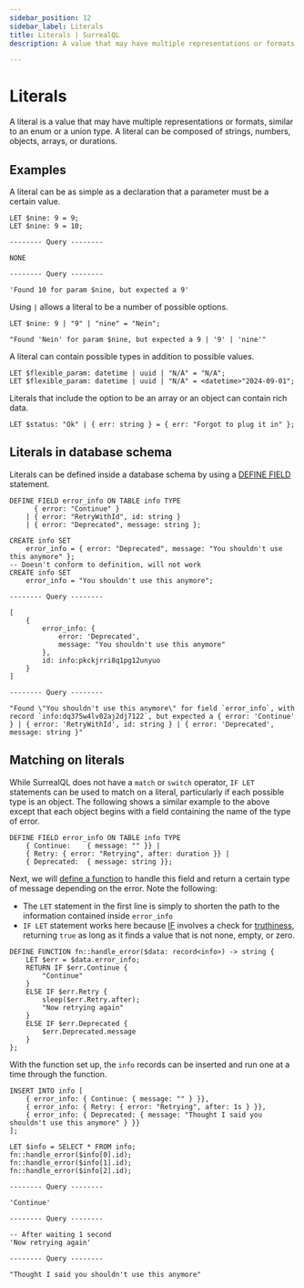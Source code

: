 ```yaml
---
sidebar_position: 12
sidebar_label: Literals
title: Literals | SurrealQL
description: A value that may have multiple representations or formats.

---
```



# Literals

<Since v="v2.0.0" />

A literal is a value that may have multiple representations or formats, similar to an enum or a union type. A literal can be composed of strings, numbers, objects, arrays, or durations.

## Examples

A literal can be as simple as a declaration that a parameter must be a certain value.

```surql
LET $nine: 9 = 9;
LET $nine: 9 = 10;
```

```surql title="Response"
-------- Query --------

NONE

-------- Query --------

'Found 10 for param $nine, but expected a 9'
```

Using `|` allows a literal to be a number of possible options.

```surql
LET $nine: 9 | "9" | "nine" = "Nein";
```

```surql title="Response"
"Found 'Nein' for param $nine, but expected a 9 | '9' | 'nine'"
```

A literal can contain possible types in addition to possible values.

```surql
LET $flexible_param: datetime | uuid | "N/A" = "N/A";
LET $flexible_param: datetime | uuid | "N/A" = <datetime>"2024-09-01";
```

Literals that include the option to be an array or an object can contain rich data.

```surql
LET $status: "Ok" | { err: string } = { err: "Forgot to plug it in" };
```

## Literals in database schema

Literals can be defined inside a database schema by using a [DEFINE FIELD](/docs/surrealql/statements/define/field) statement.

```surql
DEFINE FIELD error_info ON TABLE info TYPE
      { error: "Continue" }
    | { error: "RetryWithId", id: string }
    | { error: "Deprecated", message: string };

CREATE info SET
	error_info = { error: "Deprecated", message: "You shouldn't use this anymore" };
-- Doesn't conform to definition, will not work
CREATE info SET
	error_info = "You shouldn't use this anymore";
```

```surql title="Response"
-------- Query --------

[
	{
		error_info: {
			error: 'Deprecated',
			message: "You shouldn't use this anymore"
		},
		id: info:pkckjrri8q1pg12unyuo
	}
]

-------- Query --------

"Found \"You shouldn't use this anymore\" for field `error_info`, with record `info:dq375w4lv02aj2dj7122`, but expected a { error: 'Continue' } | { error: 'RetryWithId', id: string } | { error: 'Deprecated', message: string }"
```

## Matching on literals

While SurrealQL does not have a `match` or `switch` operator, `IF LET` statements can be used to match on a literal, particularly if each possible type is an object. The following shows a similar example to the above except that each object begins with a field containing the name of the type of error.

```surql
DEFINE FIELD error_info ON TABLE info TYPE
	{ Continue:    { message: "" }} |
	{ Retry: { error: "Retrying", after: duration }} |
	{ Deprecated:  { message: string }};
```

Next, we will [define a function](/docs/surrealql/statements/define/function) to handle this field and return a certain type of message depending on the error. Note the following:

- The `LET` statement in the first line is simply to shorten the path to the information contained inside `error_info`
- `IF LET` statement works here because [IF](/docs/surrealql/statements/throw) involves a check for [truthiness](/docs/surrealql/datamodel/values#values-and-truthiness), returning `true` as long as it finds a value that is not none, empty, or zero.

```surql
DEFINE FUNCTION fn::handle_error($data: record<info>) -> string {
	LET $err = $data.error_info;
	RETURN IF $err.Continue {
		"Continue"
	}
	ELSE IF $err.Retry {
		sleep($err.Retry.after);
		"Now retrying again"
	}
	ELSE IF $err.Deprecated {
		$err.Deprecated.message
	}
};
```

With the function set up, the `info` records can be inserted and run one at a time through the function.

```surql
INSERT INTO info [
	{ error_info: { Continue: { message: "" } }},
	{ error_info: { Retry: { error: "Retrying", after: 1s } }},
	{ error_info: { Deprecated: { message: "Thought I said you shouldn't use this anymore" } }}
];

LET $info = SELECT * FROM info;
fn::handle_error($info[0].id);
fn::handle_error($info[1].id);
fn::handle_error($info[2].id);
```

```surql title="Output"
-------- Query --------

'Continue'

-------- Query --------

-- After waiting 1 second
'Now retrying again'

-------- Query --------

"Thought I said you shouldn't use this anymore"
```
